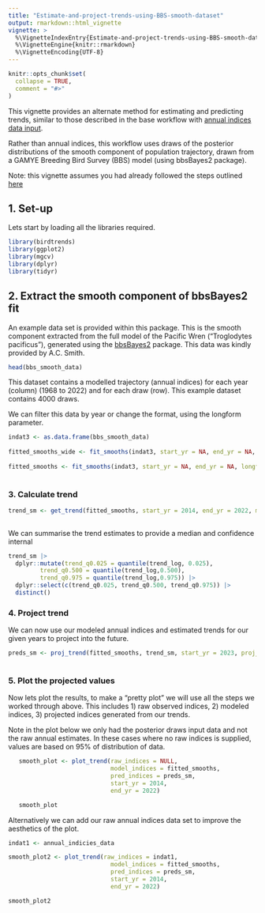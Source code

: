 ```yaml
---
title: "Estimate-and-project-trends-using-BBS-smooth-dataset"
output: rmarkdown::html_vignette
vignette: >
  %\VignetteIndexEntry{Estimate-and-project-trends-using-BBS-smooth-dataset}
  %\VignetteEngine{knitr::rmarkdown}
  %\VignetteEncoding{UTF-8}
---
```


```r
knitr::opts_chunk$set(
  collapse = TRUE,
  comment = "#>"
)
```

This vignette provides an alternate method for estimating and predicting trends, similar to those described in the base workflow with [annual indices data input](https://ninoxconsulting.github.io/birdtrends/articles/Estimate-and-project-trends-using-annual-indices-datasets.html). 

Rather than annual indices, this workflow uses draws of the posterior distributions of the smooth component of population trajectory, drawn from a GAMYE Breeding Bird Survey (BBS) model (using bbsBayes2 package). 

Note: this vignette assumes you had already followed the steps outlined [here](https://ninoxconsulting.github.io/birdtrends/articles/Getting_started.html)

## 1. Set-up

Lets start by loading all the libraries required.

```r
library(birdtrends)
library(ggplot2)
library(mgcv)
library(dplyr)
library(tidyr)
```

## 2. Extract the smooth component of bbsBayes2 fit

An example data set is provided within this package. This is the smooth component extracted from the full model of the Pacific Wren ("Troglodytes pacificus"), generated using the [bbsBayes2](https://bbsbayes.github.io/bbsBayes2/) package. This data was kindly provided by A.C. Smith. 

```r

head(bbs_smooth_data)

```

This dataset contains a modelled trajectory (annual indices) for each year (column) (1968 to 2022) and for each draw (row). This example dataset contains 4000 draws. 

We can filter this data by year or change the format, using the longform parameter.

```r
indat3 <- as.data.frame(bbs_smooth_data)
    
fitted_smooths_wide <- fit_smooths(indat3, start_yr = NA, end_yr = NA, longform = FALSE)
    
fitted_smooths <- fit_smooths(indat3, start_yr = NA, end_yr = NA, longform = TRUE)
    
```


### 3. Calculate trend 


```r

trend_sm <- get_trend(fitted_smooths, start_yr = 2014, end_yr = 2022, method = "gmean")
         
```


We can summarise the trend estimates to provide a median and confidence internal

```r
trend_sm |> 
  dplyr::mutate(trend_q0.025 = quantile(trend_log, 0.025),
         trend_q0.500 = quantile(trend_log,0.500),
         trend_q0.975 = quantile(trend_log,0.975)) |> 
  dplyr::select(c(trend_q0.025, trend_q0.500, trend_q0.975)) |> 
  distinct()

```

### 4. Project trend

We can now use our modeled annual indices and estimated trends for our given years to project into the future. 

```r

preds_sm <- proj_trend(fitted_smooths, trend_sm, start_yr = 2023, proj_yr = 2050)
     

```



### 5. Plot the projected values

Now lets plot the results, to make a "pretty plot" we will use all the steps we worked through above. This includes 1) raw observed indices, 2) modeled indices, 3) projected indices generated from our trends. 

Note in the plot below we only had the posterior draws input data and not the raw annual estimates. In these cases where no raw indices is supplied, values are based on 95% of distribution of data. 


```r
   smooth_plot <- plot_trend(raw_indices = NULL,
                             model_indices = fitted_smooths,
                             pred_indices = preds_sm,
                             start_yr = 2014,
                             end_yr = 2022)

   smooth_plot
```
Alternatively we can add our raw annual indices data set to improve the aesthetics of the plot. 

```r

indat1 <- annual_indicies_data

smooth_plot2 <- plot_trend(raw_indices = indat1,
                             model_indices = fitted_smooths,
                             pred_indices = preds_sm,
                             start_yr = 2014,
                             end_yr = 2022)

smooth_plot2

```
